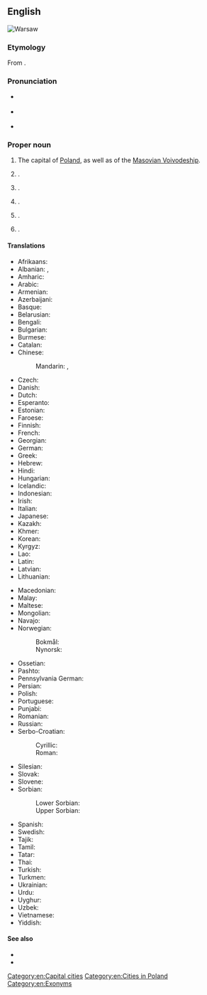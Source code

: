 {{also|warsaw}}
==English==
[[Image:Warszawa srodmiescie poludniowe.jpg|thumb|right|Warsaw]]
{{wikipedia}}
{{slim-wikipedia|Warsaw (disambiguation)#Places|Warsaw (other places)}}

===Etymology===
From {{der|en|pl|Warszawa}}.

===Pronunciation===
* {{a|UK}} {{IPA|en|/ˈwɔːsɔː/}}
* {{a|US}} {{IPA|en|/ˈwɔɹsɔ/|/ˈwɔɹsɑ/}}
* {{audio|en|en-uk-Warsaw.ogg|Audio (UK)}}
{{rfap|en}}

===Proper noun===
{{en-proper noun}}

# The capital of [[Poland]], as well as of the [[Masovian Voivodeship]].
# {{place|en|city/county seat|co/Kosciusko County|s/Indiana|c/USA}}.
# {{place|en|home rule city/county seat|co/Gallatin County|s/Kentucky|c/USA}}.
# {{place|en|city/county seat|co/Benton County|s/Missouri|c/USA}}.
# {{place|en|village|s/New York|c/USA|;|county seat|co/Wyoming County}}.
# {{place|en|town|s/Virginia|c/USA|;|county seat|co/Richmond County}}.

====Translations====
{{trans-top|capital city of Poland}}
* Afrikaans: {{t|af|Warskou}}
* Albanian: {{t|sq|Varshavë|f}}, {{t|sq|Varshava|f}} {{qualifier|definite}}
* Amharic: {{t|am|ዋርሶው}}
* Arabic: {{t|ar|وَارْسُو|f}}
* Armenian: {{t|hy|Վարշավա}}
* Azerbaijani: {{t+|az|Varşava}}
* Basque: {{t+|eu|Varsovia}}
* Belarusian: {{t|be|Варша́ва|f}}
* Bengali: {{t|bn|ওয়ার্সা}}
* Bulgarian: {{t|bg|Варшава|f}}
* Burmese: {{t|my|ဝါဆော}}
* Catalan: {{t|ca|Varsòvia|f}}
* Chinese:
*: Mandarin: {{t+|cmn|華沙|sc=Hani}}, {{t+|cmn|华沙|tr=Huáshā|sc=Hani}}
* Czech: {{t+|cs|Varšava|f}}
* Danish: {{t+|da|Warszawa}}
* Dutch: {{t+|nl|Warschau}}
* Esperanto: {{t+|eo|Varsovio}}
* Estonian: {{t|et|Varssavi}}
* Faroese: {{t|fo|Varsjava|f}}
* Finnish: {{t+|fi|Varsova}}
* French: {{t+|fr|Varsovie|f}}
* Georgian: {{t|ka|ვარშავა}}
* German: {{t+|de|Warschau|n}}
* Greek: {{t+|el|Βαρσοβία|f}}
* Hebrew: {{t|he|וורשה|f|tr=vársha|alt=וורשה \ וַרְשָׁה}}
* Hindi: {{t|hi|वारसॉ}}
* Hungarian: {{t+|hu|Varsó}}
* Icelandic: {{t|is|Varsjá|f}}
* Indonesian: {{t|id|Warsawa}}
* Irish: {{t|ga|Vársá}}
* Italian: {{t+|it|Varsavia|f}}
* Japanese: {{t+|ja|ワルシャワ|tr=Warushawa}}
* Kazakh: {{t|kk|Варшава|sc=Cyrl}}
* Khmer: {{t|km|វ៉ារស្សាវ៉ា}}
* Korean: {{t|ko|^바르샤바}}
* Kyrgyz: {{t+|ky|Варшава|sc=Cyrl}}
* Lao: {{t|lo|ວໍຊໍ}}
* Latin: {{t+|la|Varsovia|f}}
* Latvian: {{t|lv|Varšava|f}}
* Lithuanian: {{t+|lt|Varšuva|f}}
{{trans-mid}}
* Macedonian: {{t+|mk|Варшава|f}}
* Malay: {{t|ms|Warsaw}}
* Maltese: {{t|mt|Varsavja|f}}
* Mongolian: {{t|mn|Варшав|sc=Cyrl}}
* Navajo: {{t|nv|Wóosoo}}
* Norwegian:
*: Bokmål: {{t+|nb|Warszawa}}
*: Nynorsk: {{t|nn|Warszawa}}
* Ossetian: {{t|os|Варшавӕ}}
* Pashto: {{t|ps|وارسا|f|tr=wārsā}}
* Pennsylvania German: {{t|pdc|Woarschau}}
* Persian: {{t+|fa|ورشو|tr=varšou}}
* Polish: {{t+|pl|Warszawa|f}}
* Portuguese: {{t+|pt|Varsóvia|f}}
* Punjabi: {{t|pa|ਵਾਰਸਾ}}
* Romanian: {{t+|ro|Varșovia}}
* Russian: {{t+|ru|Варша́ва|f}}
* Serbo-Croatian:
*: Cyrillic: {{t|sh|Варшава|f|sc=Cyrl}}
*: Roman: {{t+|sh|Varšava|f}}
* Silesian: {{t|szl|Warszawa}}
* Slovak: {{t|sk|Varšava|f}}
* Slovene: {{t+|sl|Varšáva|f}}
* Sorbian:
*: Lower Sorbian: {{t|dsb|Waršawa|f}}
*: Upper Sorbian: {{t|hsb|Waršawa|f}}
* Spanish: {{t+|es|Varsovia|f}}
* Swedish: {{t+|sv|Warszawa}}
* Tajik: {{t|tg|Варшава|sc=Cyrl}}
* Tamil: {{t|ta|வார்சாவா}}
* Tatar: {{t|tt|Варшава|sc=Cyrl}}
* Thai: {{t|th|วอร์ซอ}}
* Turkish: {{t+|tr|Varşova}}
* Turkmen: {{t|tk|Warşawa}}
* Ukrainian: {{t|uk|Варша́ва|f}}
* Urdu: {{t|ur|وارسا|tr=vārsā|sc=ur-Arab}}
* Uyghur: {{t|ug|ۋارشاۋا}}
* Uzbek: {{t|uz|Varshava}}
* Vietnamese: {{t|vi|Vác-sa-va}}
* Yiddish: {{t|yi|וואַרשע|f}}
{{trans-bottom}}

====See also====
* {{l|en|Varsovian}}
* {{l|en|Warszawa}}

[[Category:en:Capital cities]]
[[Category:en:Cities in Poland]]
[[Category:en:Exonyms]]